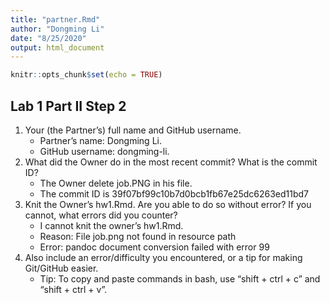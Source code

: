 ```yaml
---
title: "partner.Rmd"
author: "Dongming Li"
date: "8/25/2020"
output: html_document
---
```


```r
knitr::opts_chunk$set(echo = TRUE)
```

## Lab 1 Part II Step 2

1. Your (the Partner’s) full name and GitHub username.
    - Partner's name: Dongming Li.
    - GitHub username: dongming-li.
    
2. What did the Owner do in the most recent commit? What is the commit ID?
    - The Owner delete job.PNG in his file. 
    - The commit ID is 39f07bf99c10b7d0bcb1fb67e25dc6263ed11bd7

3. Knit the Owner’s hw1.Rmd. Are you able to do so without error? If you cannot, what errors did you counter?
    - I cannot knit the owner's hw1.Rmd.
    - Reason: File job.png not found in resource path
    - Error: pandoc document conversion failed with error 99

4. Also include an error/difficulty you encountered, or a tip for making Git/GitHub easier.
    - Tip: To copy and paste commands in bash, use "shift + ctrl + c" and "shift + ctrl + v".
